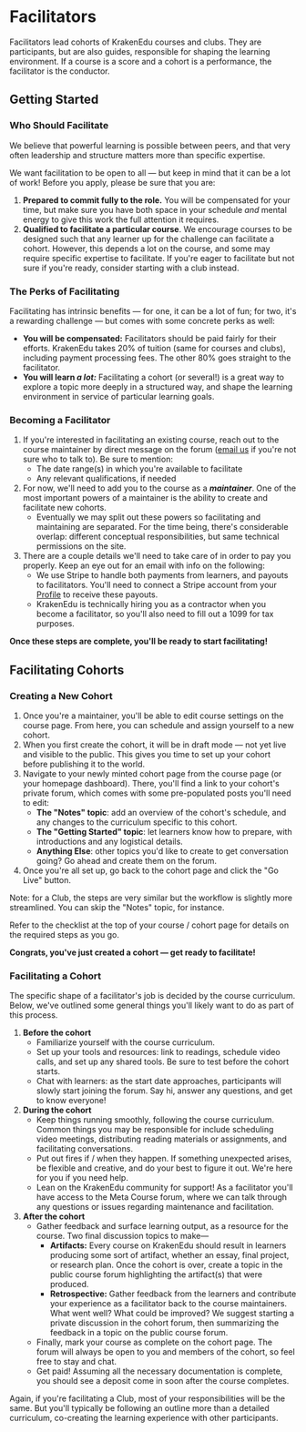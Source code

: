 
# Facilitators

Facilitators lead cohorts of KrakenEdu courses and clubs. They are participants, but are also guides, responsible for shaping the learning environment. If a course is a score and a cohort is a performance, the facilitator is the conductor.

## Getting Started

### Who Should Facilitate

We believe that powerful learning is possible between peers, and that very often leadership and structure matters more than specific expertise.

We want facilitation to be open to all — but keep in mind that it can be a lot of work! Before you apply, please be sure that you are:

1. **Prepared to commit fully to the role.** You will be compensated for your time, but make sure you have both space in your schedule *and* mental energy to give this work the full attention it requires.
2. **Qualified to facilitate a particular course**. We encourage courses to be designed such that any learner up for the challenge can facilitate a cohort. However, this depends a lot on the course, and some may require specific expertise to facilitate. If you're eager to facilitate but not sure if you're ready, consider starting with a club instead.

### The Perks of Facilitating

Facilitating has intrinsic benefits — for one, it can be a lot of fun; for two, it's a rewarding challenge — but comes with some concrete perks as well:

- **You will be compensated:** Facilitators should be paid fairly for their efforts. KrakenEdu takes 20% of tuition (same for courses and clubs), including payment processing fees. The other 80% goes straight to the facilitator.
- **You will learn *a lot:*** Facilitating a cohort (or several!) is a great way to explore a topic more deeply in a structured way, and shape the learning environment in service of particular learning goals.

### Becoming a Facilitator

1. If you're interested in facilitating an existing course, reach out to the course maintainer by direct message on the forum ([email us](mailto:contact@krakenedu.com) if you're not sure who to talk to). Be sure to mention:
    - The date range(s) in which you're available to facilitate
    - Any relevant qualifications, if needed
2. For now, we'll need to add you to the course as a ***maintainer***. One of the most important powers of a maintainer is the ability to create and facilitate new cohorts.
    - Eventually we may split out these powers so facilitating and maintaining are separated. For the time being, there's considerable overlap: different conceptual responsibilities, but same technical permissions on the site.
3. There are a couple details we'll need to take care of in order to pay you properly. Keep an eye out for an email with info on the following:
    - We use Stripe to handle both payments from learners, and payouts to facilitators. You'll need to connect a Stripe account from your [Profile](/dashboard?tab=Profile) to receive these payouts.
    - KrakenEdu is technically hiring you as a contractor when you become a facilitator, so you'll also need to fill out a 1099 for tax purposes.

**Once these steps are complete, you'll be ready to start facilitating!**

## Facilitating Cohorts

### Creating a New Cohort

1. Once you're a maintainer, you'll be able to edit course settings on the course page. From here, you can schedule and assign yourself to a new cohort.
2. When you first create the cohort, it will be in draft mode — not yet live and visible to the public. This gives you time to set up your cohort before publishing it to the world.
3. Navigate to your newly minted cohort page from the course page (or your homepage dashboard). There, you'll find a link to your cohort's private forum, which comes with some pre-populated posts you'll need to edit:
    - **The "Notes" topic**: add an overview of the cohort's schedule, and any changes to the curriculum specific to this cohort.
    - **The "Getting Started" topic**: let learners know how to prepare, with introductions and any logistical details.
    - **Anything Else**: other topics you'd like to create to get conversation going? Go ahead and create them on the forum.
4. Once you're all set up, go back to the cohort page and click the "Go Live" button.

Note: for a Club, the steps are very similar but the workflow is slightly more streamlined. You can skip the "Notes" topic, for instance.

Refer to the checklist at the top of your course / cohort page for details on the required steps as you go.

**Congrats, you've just created a cohort — get ready to facilitate!**

### Facilitating a Cohort

The specific shape of a facilitator's job is decided by the course curriculum. Below, we've outlined some general things you'll likely want to do as part of this process.

1. **Before the cohort**
    - Familiarize yourself with the course curriculum.
    - Set up your tools and resources: link to readings, schedule video calls, and set up any shared tools. Be sure to test before the cohort starts.
    - Chat with learners: as the start date approaches, participants will slowly start joining the forum. Say hi, answer any questions, and get to know everyone!
2. **During the cohort**
    - Keep things running smoothly, following the course curriculum. Common things you may be responsible for include scheduling video meetings, distributing reading materials or assignments, and facilitating conversations.
    - Put out fires if / when they happen. If something unexpected arises, be flexible and creative, and do your best to figure it out. We're here for you if you need help.
    - Lean on the KrakenEdu community for support! As a facilitator you'll have access to the Meta Course forum, where we can talk through any questions or issues regarding maintenance and facilitation.
3. **After the cohort**
    - Gather feedback and surface learning output, as a resource for the course. Two final discussion topics to make—
        - **Artifacts:** Every course on KrakenEdu should result in learners producing some sort of artifact, whether an essay, final project, or research plan. Once the cohort is over, create a topic in the public course forum highlighting the artifact(s) that were produced.
        - **Retrospective:** Gather feedback from the learners and contribute your experience as a facilitator back to the course maintainers. What went well? What could be improved? We suggest starting a private discussion in the cohort forum, then summarizing the feedback in a topic on the public course forum.
    - Finally, mark your course as complete on the cohort page. The forum will always be open to you and members of the cohort, so feel free to stay and chat.
    - Get paid! Assuming all the necessary documentation is complete, you should see a deposit come in soon after the course completes.

Again, if you're facilitating a Club, most of your responsibilities will be the same. But you'll typically be following an outline more than a detailed curriculum, co-creating the learning experience with other participants.